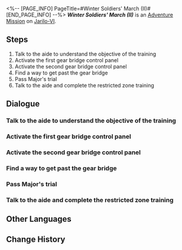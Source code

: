 <%-- [PAGE_INFO]
PageTitle=#Winter Soldiers' March (II)#
[END_PAGE_INFO] --%>
{{Stub|Dialogue.}}
{{Mission Infobox
|id            = 4071312
|title         = 
|image         = <!--Mission Winter Soldiers' March (II).png-->
|type          = Adventure
|event_name    = 
|chapter       = 
|requirements  = {{subst:void|<!--Unknown: {"Type":"Manual"}-->}}
|summary       = <!--official mission summary from Fate's Atlas-->
|characters    = Trailblazer
|startLocation = [[Jarilo-VI]] - [[Silvermane Guard Restricted Zone]]
|world         = Jarilo-VI
|area          = Silvermane Guard Restricted Zone
|prev          = 
|next          = 
|rewards       = 
}}
'''''Winter Soldiers' March (II)''''' is an [[Adventure Mission]] on [[Jarilo-VI]].

==Steps==
# Talk to the aide to understand the objective of the training
# Activate the first gear bridge control panel
# Activate the second gear bridge control panel
# Find a way to get past the gear bridge
# Pass Major's trial
# Talk to the aide and complete the restricted zone training

<!--
==Gameplay Notes==

--><!--
==Trial Character==

-->
==Dialogue==
{{Stub Dialogue}}

===Talk to the aide to understand the objective of the training===
{{Mission Description|type=adventure|location=Silvermane Guard Restricted Zone|Once again, you join a joint training in the Silvermane Guard Restricted Zone.<br />Talk to the aide and get a sense of the objective of this training.}}
{{Dialogue Start}}
:{{tx}}
{{Dialogue End}}

===Activate the first gear bridge control panel===
{{Mission Description|type=adventure|location=Silvermane Guard Restricted Zone|update|Once again, you join a joint training in the Silvermane Guard Restricted Zone.<br />You find an encryption key. Use it to activate the control panel and control the gear bridge.}}
{{Dialogue Start}}
:{{tx}}
{{Dialogue End}}

===Activate the second gear bridge control panel===
{{Dialogue Start}}
:{{tx}}
{{Dialogue End}}

===Find a way to get past the gear bridge===
{{Mission Description|type=adventure|location=Silvermane Guard Restricted Zone|update|Once again, you join a joint training in the Silvermane Guard Restricted Zone.<br />The objective this time is to defeat a robot called Major. Find a way to get past the gear bridge in the restricted zone and locate Major.}}
{{Dialogue Start}}
:{{tx}}
{{Dialogue End}}

===Pass Major's trial===
{{Mission Description|type=adventure|location=Silvermane Guard Restricted Zone|update|Once again, you join a joint training in the Silvermane Guard Restricted Zone.<br />The road to get past Major is already clear. Defeat Major to conclude the training.}}
{{Dialogue Start}}
:{{tx}}
{{Dialogue End}}

===Talk to the aide and complete the restricted zone training===
{{Mission Description|type=adventure|location=Silvermane Guard Restricted Zone|update|You passed the restricted zone training once again.<br />Talk to the aide and collect your reward.}}
{{Dialogue Start}}
:{{tx}}
{{Dialogue End}}

==Other Languages==
{{Other Languages
|en   = Winter Soldiers' March (II)
|zhs  = 冬兵进行曲•其二
|zht  = 冬兵進行曲•其二
|ja   = 冬兵進行曲・その2
|ko   = 겨울 병사 행진곡•2
|es   = Marcha de los soldados invernales II
|fr   = Marche des soldats de l'hiver (II)
|ru   = Марш зимних солдат II
|th   = ลำนำทหารเหมันต์ 2
|vi   = Khúc Quân Hành Băng Giá-2
|de   = Marsch der Wintersoldaten (Teil 2)
|id   = Mars Tentara Musim Dingin (2)
|pt   = Marcha dos Soldados Invernais (II)
}}

==Change History==
{{Change History|1.0}}

